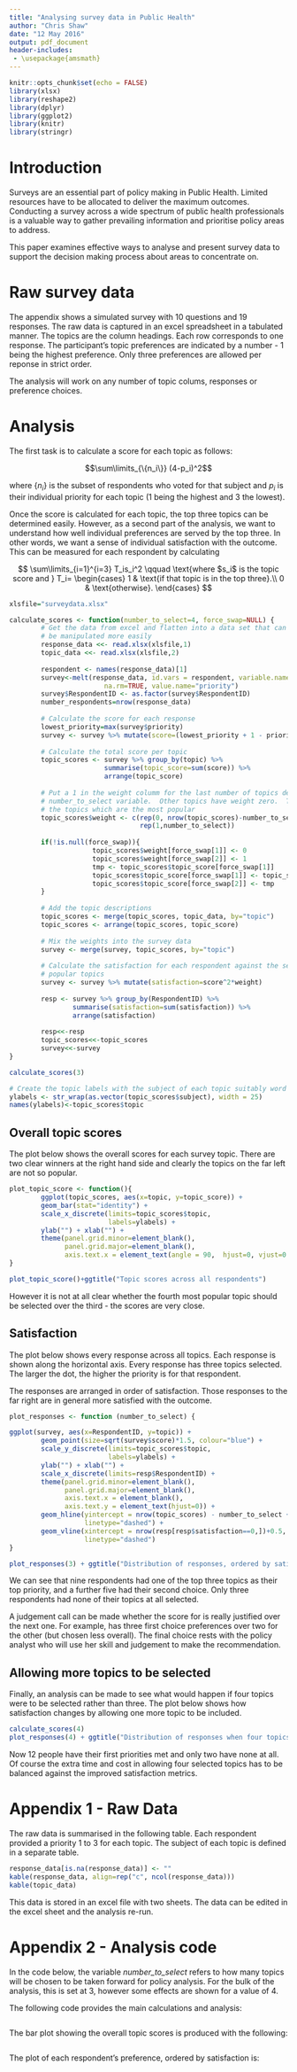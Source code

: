 ```yaml
---
title: "Analysing survey data in Public Health"
author: "Chris Shaw"
date: "12 May 2016"
output: pdf_document
header-includes:
 - \usepackage{amsmath}
---
```


```r
knitr::opts_chunk$set(echo = FALSE)
library(xlsx)
library(reshape2)
library(dplyr)
library(ggplot2)
library(knitr)
library(stringr)
```

# Introduction

Surveys are an essential part of policy making in Public Health.  Limited resources have to be allocated to deliver the maximum outcomes.  Conducting a survey across a wide spectrum of public health professionals is a valuable way to gather prevailing information and prioritise policy areas to address.

This paper examines effective ways to analyse and present survey data to support the decision making process about areas to concentrate on.

# Raw survey data

The appendix shows a simulated survey with 10 questions and 19 responses.  The raw data is captured in an excel spreadsheet in a tabulated manner.  The topics are the column headings.  Each row corresponds to one response.  The participant's topic preferences are indicated by a number - 1 being the highest preference.  Only three preferences are allowed per reponse in strict order.

The analysis will work on any number of topic colums, responses or preference choices.

# Analysis

The first task is to calculate a score for each topic as follows:

$$\sum\limits_{\{n_i\}} (4-p_i)^2$$

where $\{n_i\}$ is the subset of respondents who voted for that subject and $p_i$ is their individual priority for each topic (1 being the highest and 3 the lowest).

Once the score is calculated for each topic, the top three topics can be determined easily.  However, as a second part of the analysis, we want to understand how well individual preferences are served by the top three.  In other words, we want a sense of individual satisfaction with the outcome.  This can be measured for each respondent by calculating


$$
\sum\limits_{i=1}^{i=3} T_is_i^2 \qquad \text{where $s_i$ is the topic score and } T_i=
  \begin{cases}
    1 & \text{if that topic is in the top three}.\\
    0 & \text{otherwise}.
  \end{cases}
$$




```r
xlsfile="surveydata.xlsx"

```

```r

calculate_scores <- function(number_to_select=4, force_swap=NULL) {
        # Get the data from excel and flatten into a data set that can 
        # be manipulated more easily
        response_data <<- read.xlsx(xlsfile,1)
        topic_data <<- read.xlsx(xlsfile,2)
        
        respondent <- names(response_data)[1]
        survey<-melt(response_data, id.vars = respondent, variable.name="topic",
                        na.rm=TRUE, value.name="priority")
        survey$RespondentID <- as.factor(survey$RespondentID)
        number_respondents=nrow(response_data)
        
        # Calculate the score for each response
        lowest_priority=max(survey$priority)
        survey <- survey %>% mutate(score=(lowest_priority + 1 - priority)^2)
        
        # Calculate the total score per topic
        topic_scores <- survey %>% group_by(topic) %>% 
                        summarise(topic_score=sum(score)) %>%
                        arrange(topic_score)
        
        # Put a 1 in the weight columm for the last number of topics determined by
        # number_to_select variable.  Other topics have weight zero.  This selects
        # the topics which are the most popular
        topic_scores$weight <- c(rep(0, nrow(topic_scores)-number_to_select),
                                 rep(1,number_to_select))
        
        if(!is.null(force_swap)){
                     topic_scores$weight[force_swap[1]] <- 0
                     topic_scores$weight[force_swap[2]] <- 1
                     tmp <- topic_scores$topic_score[force_swap[1]] 
                     topic_scores$topic_score[force_swap[1]] <- topic_scores$topic_score[force_swap[2]]
                     topic_scores$topic_score[force_swap[2]] <- tmp
        }
        
        # Add the topic descriptions
        topic_scores <- merge(topic_scores, topic_data, by="topic")
        topic_scores <- arrange(topic_scores, topic_score)
        
        # Mix the weights into the survey data
        survey <- merge(survey, topic_scores, by="topic")
        
        # Calculate the satisfaction for each respondent against the selected most
        # popular topics
        survey <- survey %>% mutate(satisfaction=score^2*weight)
        
        resp <- survey %>% group_by(RespondentID) %>% 
                summarise(satisfaction=sum(satisfaction)) %>%
                arrange(satisfaction)
        
        resp<<-resp
        topic_scores<<-topic_scores
        survey<<-survey
}
```

```r
calculate_scores(3)

# Create the topic labels with the subject of each topic suitably word wrapped
ylabels <- str_wrap(as.vector(topic_scores$subject), width = 25)
names(ylabels)<-topic_scores$topic
```

\newpage

## Overall topic scores

The plot below shows the overall scores for each survey topic.  There are two clear winners at the right hand side and clearly the topics on the far left are not so popular.  

```r
plot_topic_score <- function(){
        ggplot(topic_scores, aes(x=topic, y=topic_score)) + 
        geom_bar(stat="identity") + 
        scale_x_discrete(limits=topic_scores$topic,
                         labels=ylabels) +
        ylab("") + xlab("") +
        theme(panel.grid.minor=element_blank(), 
              panel.grid.major=element_blank(),
              axis.text.x = element_text(angle = 90,  hjust=0, vjust=0.5)) 
}
```

```r

plot_topic_score()+ggtitle("Topic scores across all respondents")
```

However it is not at all clear whether the fourth most popular topic \textit{`r ylabels[7]`} should be selected over the third - the scores are very close.  

\newpage

## Satisfaction

The plot below shows every response across all topics.  Each response is shown along the horizontal axis.  Every response has three topics selected.  The larger the dot, the higher the priority is for that respondent.

The responses are arranged in order of satisfaction.  Those responses to the far right are in general more satisfied with the outcome.



```r
plot_responses <- function (number_to_select) {

ggplot(survey, aes(x=RespondentID, y=topic)) + 
        geom_point(size=sqrt(survey$score)*1.5, colour="blue") + 
        scale_y_discrete(limits=topic_scores$topic,
                         labels=ylabels) +
        ylab("") + xlab("") +
        scale_x_discrete(limits=resp$RespondentID) +
        theme(panel.grid.minor=element_blank(), 
              panel.grid.major=element_blank(),
              axis.text.x = element_blank(),
              axis.text.y = element_text(hjust=0)) +
        geom_hline(yintercept = nrow(topic_scores) - number_to_select + 0.5,
                   linetype="dashed") +
        geom_vline(xintercept = nrow(resp[resp$satisfaction==0,])+0.5,
                   linetype="dashed")
}
```

```r
plot_responses(3) + ggtitle("Distribution of responses, ordered by satisfaction")
```

We can see that nine respondents had one of the top three topics as their top priority, and a further five had their second choice.  Only three respondents had none of their topics at all selected.

A judgement call can be made whether the score for \textit{`r ylabels[8]`} is really justified over the next one.  For example, \textit{`r ylabels[7]`} has three first choice preferences over two for the other (but chosen less overall).  The final choice rests with the policy analyst who will use her skill and judgement to make the recommendation.

\newpage

## Allowing more topics to be selected

Finally, an analysis can be made to see what would happen if four topics were to be selected rather than three.  The plot below shows how satisfaction changes by allowing one more topic to be included.
```r
calculate_scores(4)
plot_responses(4) + ggtitle("Distribution of responses when four topics are allowed")
```

Now 12 people have their first priorities met and only two have none at all.  Of course the extra time and cost in allowing four selected topics has to be balanced against the improved satisfaction metrics.


\newpage

# Appendix 1 - Raw Data
The raw data is summarised in the following table.  Each respondent provided a priority 1 to 3 for each topic.  The subject of each topic is defined in a separate table.

```r
response_data[is.na(response_data)] <- ""
kable(response_data, align=rep("c", ncol(response_data)))
kable(topic_data)
```

This data is stored in an excel file with two sheets.  The data can be edited in the excel sheet and the analysis re-run.

\newpage

# Appendix 2 - Analysis code

In the code below, the variable *number_to_select* refers to how many topics will be chosen to be taken forward for policy analysis. For the bulk of the analysis, this is set at 3, however some effects are shown for a value of 4.

The following code provides the main calculations and analysis:

```r
```

The bar plot showing the overall topic scores is produced with the following:

```r
```

The plot of each respondent's preference, ordered by satisfaction is:

```r
```
